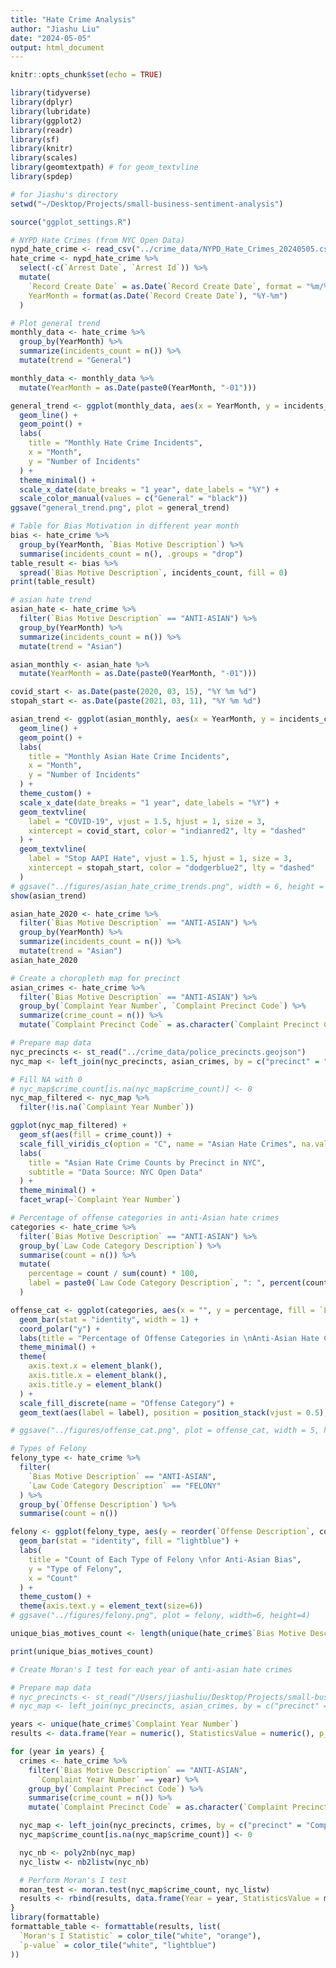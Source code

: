 ```yaml
---
title: "Hate Crime Analysis"
author: "Jiashu Liu"
date: "2024-05-05"
output: html_document
---
```


```r
knitr::opts_chunk$set(echo = TRUE)
```

```r
library(tidyverse)
library(dplyr)
library(lubridate)
library(ggplot2)
library(readr)
library(sf)
library(knitr)
library(scales)
library(geomtextpath) # for geom_textvline
library(spdep)

# for Jiashu's directory
setwd("~/Desktop/Projects/small-business-sentiment-analysis")

source("ggplot_settings.R")
```


```r
# NYPD Hate Crimes (from NYC Open Data)
nypd_hate_crime <- read_csv("../crime_data/NYPD_Hate_Crimes_20240505.csv")
hate_crime <- nypd_hate_crime %>%
  select(-c(`Arrest Date`, `Arrest Id`)) %>%
  mutate(
    `Record Create Date` = as.Date(`Record Create Date`, format = "%m/%d/%Y"),
    YearMonth = format(as.Date(`Record Create Date`), "%Y-%m")
  )
```
```r
# Plot general trend
monthly_data <- hate_crime %>%
  group_by(YearMonth) %>%
  summarize(incidents_count = n()) %>%
  mutate(trend = "General")

monthly_data <- monthly_data %>%
  mutate(YearMonth = as.Date(paste0(YearMonth, "-01")))

general_trend <- ggplot(monthly_data, aes(x = YearMonth, y = incidents_count, color = trend, group = trend)) +
  geom_line() +
  geom_point() +
  labs(
    title = "Monthly Hate Crime Incidents",
    x = "Month",
    y = "Number of Incidents"
  ) +
  theme_minimal() +
  scale_x_date(date_breaks = "1 year", date_labels = "%Y") +
  scale_color_manual(values = c("General" = "black"))
ggsave("general_trend.png", plot = general_trend)
```

```r
# Table for Bias Motivation in different year month
bias <- hate_crime %>%
  group_by(YearMonth, `Bias Motive Description`) %>%
  summarise(incidents_count = n(), .groups = "drop")
table_result <- bias %>%
  spread(`Bias Motive Description`, incidents_count, fill = 0)
print(table_result)
```

```r
# asian hate trend
asian_hate <- hate_crime %>%
  filter(`Bias Motive Description` == "ANTI-ASIAN") %>%
  group_by(YearMonth) %>%
  summarize(incidents_count = n()) %>%
  mutate(trend = "Asian")

asian_monthly <- asian_hate %>%
  mutate(YearMonth = as.Date(paste0(YearMonth, "-01")))

covid_start <- as.Date(paste(2020, 03, 15), "%Y %m %d")
stopah_start <- as.Date(paste(2021, 03, 11), "%Y %m %d")

asian_trend <- ggplot(asian_monthly, aes(x = YearMonth, y = incidents_count)) +
  geom_line() +
  geom_point() +
  labs(
    title = "Monthly Asian Hate Crime Incidents",
    x = "Month",
    y = "Number of Incidents"
  ) +
  theme_custom() +
  scale_x_date(date_breaks = "1 year", date_labels = "%Y") +
  geom_textvline(
    label = "COVID-19", vjust = 1.5, hjust = 1, size = 3,
    xintercept = covid_start, color = "indianred2", lty = "dashed"
  ) +
  geom_textvline(
    label = "Stop AAPI Hate", vjust = 1.5, hjust = 1, size = 3,
    xintercept = stopah_start, color = "dodgerblue2", lty = "dashed"
  )
# ggsave("../figures/asian_hate_crime_trends.png", width = 6, height = 4)
show(asian_trend)
```
```r
asian_hate_2020 <- hate_crime %>%
  filter(`Bias Motive Description` == "ANTI-ASIAN") %>%
  group_by(YearMonth) %>%
  summarize(incidents_count = n()) %>%
  mutate(trend = "Asian")
asian_hate_2020
```

```r
# Create a choropleth map for precinct
asian_crimes <- hate_crime %>%
  filter(`Bias Motive Description` == "ANTI-ASIAN") %>%
  group_by(`Complaint Year Number`, `Complaint Precinct Code`) %>%
  summarize(crime_count = n()) %>%
  mutate(`Complaint Precinct Code` = as.character(`Complaint Precinct Code`))

# Prepare map data
nyc_precincts <- st_read("../crime_data/police_precincts.geojson")
nyc_map <- left_join(nyc_precincts, asian_crimes, by = c("precinct" = "Complaint Precinct Code"))

# Fill NA with 0
# nyc_map$crime_count[is.na(nyc_map$crime_count)] <- 0
nyc_map_filtered <- nyc_map %>%
  filter(!is.na(`Complaint Year Number`))

ggplot(nyc_map_filtered) +
  geom_sf(aes(fill = crime_count)) +
  scale_fill_viridis_c(option = "C", name = "Asian Hate Crimes", na.value = "grey") +
  labs(
    title = "Asian Hate Crime Counts by Precinct in NYC",
    subtitle = "Data Source: NYC Open Data"
  ) +
  theme_minimal() +
  facet_wrap(~`Complaint Year Number`)
```

```r
# Percentage of offense categories in anti-Asian hate crimes
categories <- hate_crime %>%
  filter(`Bias Motive Description` == "ANTI-ASIAN") %>%
  group_by(`Law Code Category Description`) %>%
  summarise(count = n()) %>%
  mutate(
    percentage = count / sum(count) * 100,
    label = paste0(`Law Code Category Description`, ": ", percent(count / sum(count)))
  )

offense_cat <- ggplot(categories, aes(x = "", y = percentage, fill = `Law Code Category Description`)) +
  geom_bar(stat = "identity", width = 1) +
  coord_polar("y") +
  labs(title = "Percentage of Offense Categories in \nAnti-Asian Hate Crimes") +
  theme_minimal() +
  theme(
    axis.text.x = element_blank(),
    axis.title.x = element_blank(),
    axis.title.y = element_blank()
  ) +
  scale_fill_discrete(name = "Offense Category") +
  geom_text(aes(label = label), position = position_stack(vjust = 0.5), size = 3)

# ggsave("../figures/offense_cat.png", plot = offense_cat, width = 5, height = 4)
```

```r
# Types of Felony
felony_type <- hate_crime %>%
  filter(
    `Bias Motive Description` == "ANTI-ASIAN",
    `Law Code Category Description` == "FELONY"
  ) %>%
  group_by(`Offense Description`) %>%
  summarise(count = n())

felony <- ggplot(felony_type, aes(y = reorder(`Offense Description`, count), x = count)) +
  geom_bar(stat = "identity", fill = "lightblue") +
  labs(
    title = "Count of Each Type of Felony \nfor Anti-Asian Bias",
    y = "Type of Felony",
    x = "Count"
  ) +
  theme_custom() +
  theme(axis.text.y = element_text(size=6))
# ggsave("../figures/felony.png", plot = felony, width=6, height=4)
```


```r
unique_bias_motives_count <- length(unique(hate_crime$`Bias Motive Description`))

print(unique_bias_motives_count)
```

```r
# Create Moran's I test for each year of anti-asian hate crimes

# Prepare map data
# nyc_precincts <- st_read("/Users/jiashuliu/Desktop/Projects/small-business-sentiment-analysis/crime_data/police_precincts.geojson")
# nyc_map <- left_join(nyc_precincts, asian_crimes, by = c("precinct" = "Complaint Precinct Code"))

years <- unique(hate_crime$`Complaint Year Number`)
results <- data.frame(Year = numeric(), StatisticsValue = numeric(), p_value = numeric())

for (year in years) {
  crimes <- hate_crime %>%
    filter(`Bias Motive Description` == "ANTI-ASIAN",
      `Complaint Year Number` == year) %>%
    group_by(`Complaint Precinct Code`) %>%
    summarise(crime_count = n()) %>% 
    mutate(`Complaint Precinct Code` = as.character(`Complaint Precinct Code`))

  nyc_map <- left_join(nyc_precincts, crimes, by = c("precinct" = "Complaint Precinct Code"))
  nyc_map$crime_count[is.na(nyc_map$crime_count)] <- 0

  nyc_nb <- poly2nb(nyc_map)
  nyc_listw <- nb2listw(nyc_nb)

  # Perform Moran's I test
  moran_test <- moran.test(nyc_map$crime_count, nyc_listw)
  results <- rbind(results, data.frame(Year = year, StatisticsValue = moran_test$estimate[1], p_value = moran_test$p.value))
}
library(formattable)
formattable_table <- formattable(results, list(
  `Moran's I Statistic` = color_tile("white", "orange"),
  `p-value` = color_tile("white", "lightblue")
))

```

